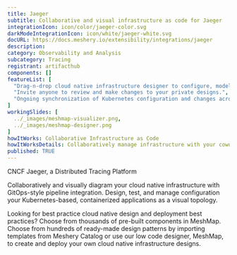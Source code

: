 ```yaml
---
title: Jaeger
subtitle: Collaborative and visual infrastructure as code for Jaeger
integrationIcon: icon/color/jaeger-color.svg
darkModeIntegrationIcon: icon/white/jaeger-white.svg
docURL: https://docs.meshery.io/extensibility/integrations/jaeger
description: 
category: Observability and Analysis
subcategory: Tracing
registrant: artifacthub
components: []
featureList: [
  "Drag-n-drop cloud native infrastructure designer to configure, model, and deploy your workloads.",
  "Invite anyone to review and make changes to your private designs.",
  "Ongoing synchronization of Kubernetes configuration and changes across any number of clusters."
]
workingSlides: [
  ../_images/meshmap-visualizer.png,
  ../_images/meshmap-designer.png
]
howItWorks: Collaborative Infrastructure as Code
howItWorksDetails: Collaboratively manage infrastructure with your coworkers synchronously sharing the same designs.
published: TRUE
---
```

<p>
CNCF Jaeger, a Distributed Tracing Platform
</p>
<p>
    Collaboratively and visually diagram your cloud native infrastructure with GitOps-style pipeline integration. Design, test, and manage configuration your Kubernetes-based, containerized applications as a visual topology.
</p>
<p>
    Looking for best practice cloud native design and deployment best practices? Choose from thousands of pre-built components in MeshMap. Choose from hundreds of ready-made design patterns by importing templates from Meshery Catalog or use our low code designer, MeshMap, to create and deploy your own cloud native infrastructure designs.
</p>
